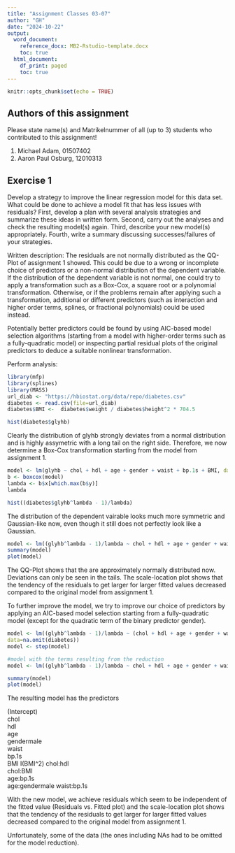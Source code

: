 ```yaml
---
title: "Assignment Classes 03-07"
author: "GH"
date: "2024-10-22"
output:
  word_document:
    reference_docx: MB2-Rstudio-template.docx
    toc: true
  html_document:
    df_print: paged
    toc: true
---
```



```r
knitr::opts_chunk$set(echo = TRUE)
```

## Authors of this assignment
Please state name(s) and Matrikelnummer of all (up to 3) students who contributed to this assignment!

1. Michael Adam, 01507402
2. Aaron Paul Osburg, 12010313


## Exercise 1

Develop a strategy to improve the linear regression model for this data set. What could be done to achieve a model fit that has less issues with residuals? First, develop a plan with several analysis strategies and summarize these ideas in written form. Second, carry out the analyses and check the resulting model(s) again. Third, describe your new model(s) appropriately. Fourth, write a summary discussing successes/failures of your strategies.

Written description:
The residuals are not normally distributed as the QQ-Plot of assignment 1 showed. This could be due to a wrong or incomplete choice of predictors or a non-normal distribution of the dependent variable. If the distribution of the dependent variable is
not normal, one could try to apply a transformation such as a Box-Cox, a square root or a polynomial transformation.
Otherwise, or if the problems remain after applying such a transformation, additional or different predictors (such as interaction and higher order terms, splines, or fractional polynomials) could be used instead. 

Potentially better predictors could be found by using AIC-based model selection algorithms (starting from a model with higher-order terms such as a fully-quadratic model) or inspecting partial residual plots of the
original predictors to deduce a suitable nonlinear transformation.  

Perform analysis:
```r
library(mfp)
library(splines)
library(MASS)
url_diab <- "https://hbiostat.org/data/repo/diabetes.csv"
diabetes <- read.csv(file=url_diab)
diabetes$BMI <-  diabetes$weight / diabetes$height^2 * 704.5  

hist(diabetes$glyhb)
```
Clearly the distribution of glyhb strongly deviates from a normal distribution and is highly assymetric with a long tail on the right side. Therefore, we now determine a Box-Cox transformation starting from the model from assignment 1.

```r
model <- lm(glyhb ~ chol + hdl + age + gender + waist + bp.1s + BMI, data=diabetes)
b <- boxcox(model)
lambda <- b$x[which.max(b$y)]
lambda

hist((diabetes$glyhb^lambda - 1)/lambda)
```
The distribution of the dependent vairable looks much more symmetric and Gaussian-like now, even though it still does not perfectly look like a Gaussian. 

```r
model <- lm((glyhb^lambda - 1)/lambda ~ chol + hdl + age + gender + waist + bp.1s + BMI, data=diabetes)
summary(model)
plot(model)
```

The QQ-Plot shows that the are approximately normally distributed now. Deviations can only be seen in the tails.
The scale-location plot shows that the tendency of the residuals to get larger for larger fitted values decreased compared to the original model from assignment 1.

To further improve the model, we try to improve our choice of predictors by applying an AIC-based model selection
starting from a fully-quadratic model (except for the quadratic term of the binary predictor gender).

```r
model <- lm((glyhb^lambda - 1)/lambda ~ (chol + hdl + age + gender + waist + bp.1s + BMI)^2 + I(chol^2) + I(hdl^2) + I(age^2) + I(waist^2) + I(bp.1s^2) + I(BMI^2), 
data=na.omit(diabetes))
model <- step(model)

#model with the terms resulting from the reduction
model <- lm((glyhb^lambda - 1)/lambda ~ chol + hdl + age + gender + waist + bp.1s + BMI + I(BMI^2) + chol:hdl + chol:BMI + age:bp.1s + age:gender + waist:bp.1s, data=diabetes)

summary(model)
plot(model)
```
The resulting model has the predictors

(Intercept)       
chol                
hdl                 
age                   
gendermale           
waist                
bp.1s                
BMI 
I(BMI^2)
chol:hdl         
chol:BMI         
age:bp.1s          
age:gendermale
waist:bp.1s 

With the new model, we achieve residuals which seem to be independent of the fitted
value (Residuals vs. Fitted plot) and the scale-location plot shows that the tendency of the residuals to get larger for larger fitted values decreased compared to the original model from assignment 1.

Unfortunately, some of the data (the ones including NAs had to be omitted for the model reduction). 

